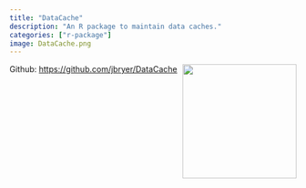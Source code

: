 ```yaml
---
title: "DataCache"
description: "An R package to maintain data caches."
categories: ["r-package"]
image: DataCache.png
---
```


<a href='https://github.com/jbryer/DataCache'><img src='DataCache.png' align="right" width="200" /></a> 

Github: [https://github.com/jbryer/DataCache](https://github.com/jbryer/DataCache")
